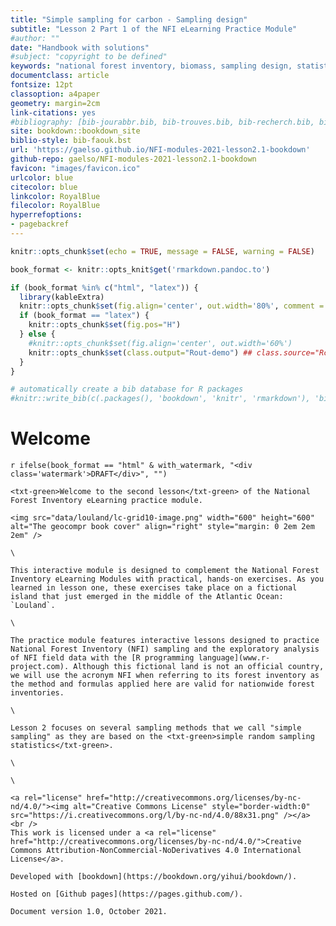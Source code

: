 ```yaml
---
title: "Simple sampling for carbon - Sampling design"
subtitle: "Lesson 2 Part 1 of the NFI eLearning Practice Module"
#author: ""
date: "Handbook with solutions"
#subject: "copyright to be defined"
keywords: "national forest inventory, biomass, sampling design, statistical sampling, allometric equations, wood density, data analysis"
documentclass: article
fontsize: 12pt
classoption: a4paper
geometry: margin=2cm
link-citations: yes
#bibliography: [bib-jourabbr.bib, bib-trouves.bib, bib-recherch.bib, bib-rstudio.bib, bib-packages.bib]
site: bookdown::bookdown_site
biblio-style: bib-faouk.bst
url: 'https://gaelso.github.io/NFI-modules-2021-lesson2.1-bookdown'
github-repo: gaelso/NFI-modules-2021-lesson2.1-bookdown
favicon: "images/favicon.ico"
urlcolor: blue
citecolor: blue
linkcolor: RoyalBlue
filecolor: RoyalBlue
hyperrefoptions: 
- pagebackref
---
```


```r

knitr::opts_chunk$set(echo = TRUE, message = FALSE, warning = FALSE)

book_format <- knitr::opts_knit$get('rmarkdown.pandoc.to')

if (book_format %in% c("html", "latex")) {
  library(kableExtra)
  knitr::opts_chunk$set(fig.align='center', out.width='80%', comment = "")
  if (book_format == "latex") {
    knitr::opts_chunk$set(fig.pos="H")
  } else {
    #knitr::opts_chunk$set(fig.align='center', out.width='60%')
    knitr::opts_chunk$set(class.output="Rout-demo") ## class.source="Rchunk"
  }
}

# automatically create a bib database for R packages
#knitr::write_bib(c(.packages(), 'bookdown', 'knitr', 'rmarkdown'), 'bib-packages.bib')


```


# Welcome {-}

`r ifelse(book_format == "html" & with_watermark, "<div class='watermark'>DRAFT</div>", "")`

```asis

<txt-green>Welcome to the second lesson</txt-green> of the National Forest Inventory eLearning practice module.

<img src="data/louland/lc-grid10-image.png" width="600" height="600" alt="The geocompr book cover" align="right" style="margin: 0 2em 2em 2em" />

\  

This interactive module is designed to complement the National Forest Inventory eLearning Modules with practical, hands-on exercises. As you learned in lesson one, these exercises take place on a fictional island that just emerged in the middle of the Atlantic Ocean: `Louland`.

\ 

The practice module features interactive lessons designed to practice National Forest Inventory (NFI) sampling and the exploratory analysis of NFI field data with the [R programming language](www.r-project.com). Although this fictional land is not an official country, we will use the acronym NFI when referring to its forest inventory as the method and formulas applied here are valid for nationwide forest inventories.

\  

Lesson 2 focuses on several sampling methods that we call "simple sampling" as they are based on the <txt-green>simple random sampling statistics</txt-green>. 

\ 

\  

<a rel="license" href="http://creativecommons.org/licenses/by-nc-nd/4.0/"><img alt="Creative Commons License" style="border-width:0" src="https://i.creativecommons.org/l/by-nc-nd/4.0/88x31.png" /></a>
<br />
This work is licensed under a <a rel="license" href="http://creativecommons.org/licenses/by-nc-nd/4.0/">Creative Commons Attribution-NonCommercial-NoDerivatives 4.0 International License</a>.

Developed with [bookdown](https://bookdown.org/yihui/bookdown/).

Hosted on [Github pages](https://pages.github.com/).

Document version 1.0, October 2021.

```


